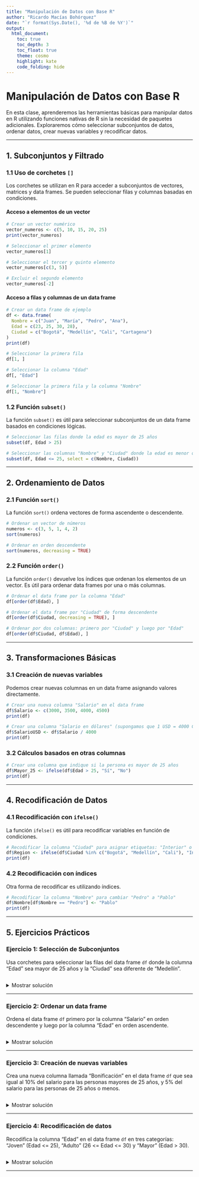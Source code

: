 ---
title: "Manipulación de Datos con Base R"
author: "Ricardo Macías Bohórquez"
date: "`r format(Sys.Date(), '%d de %B de %Y')`"
output: 
  html_document:
    toc: true
    toc_depth: 3
    toc_float: true
    theme: cosmo
    highlight: kate
    code_folding: hide
---

# Manipulación de Datos con Base R

En esta clase, aprenderemos las herramientas básicas para manipular datos en R utilizando funciones nativas de R sin la necesidad de paquetes adicionales. Exploraremos cómo seleccionar subconjuntos de datos, ordenar datos, crear nuevas variables y recodificar datos.

---

## 1. Subconjuntos y Filtrado

### 1.1 Uso de corchetes `[]`

Los corchetes se utilizan en R para acceder a subconjuntos de vectores, matrices y data frames. Se pueden seleccionar filas y columnas basadas en condiciones.

#### Acceso a elementos de un vector

```{r}
# Crear un vector numérico
vector_numeros <- c(5, 10, 15, 20, 25)
print(vector_numeros)

# Seleccionar el primer elemento
vector_numeros[1]

# Seleccionar el tercer y quinto elemento
vector_numeros[c(3, 5)]

# Excluir el segundo elemento
vector_numeros[-2]
```

#### Acceso a filas y columnas de un data frame

```{r}
# Crear un data frame de ejemplo
df <- data.frame(
  Nombre = c("Juan", "María", "Pedro", "Ana"),
  Edad = c(23, 25, 30, 28),
  Ciudad = c("Bogotá", "Medellín", "Cali", "Cartagena")
)
print(df)

# Seleccionar la primera fila
df[1, ]

# Seleccionar la columna "Edad"
df[, "Edad"]

# Seleccionar la primera fila y la columna "Nombre"
df[1, "Nombre"]
```

### 1.2 Función `subset()`

La función `subset()` es útil para seleccionar subconjuntos de un data frame basados en condiciones lógicas.

```{r}
# Seleccionar las filas donde la edad es mayor de 25 años
subset(df, Edad > 25)

# Seleccionar las columnas "Nombre" y "Ciudad" donde la edad es menor o igual a 25
subset(df, Edad <= 25, select = c(Nombre, Ciudad))
```

---

## 2. Ordenamiento de Datos

### 2.1 Función `sort()`

La función `sort()` ordena vectores de forma ascendente o descendente.

```{r}
# Ordenar un vector de números
numeros <- c(3, 5, 1, 4, 2)
sort(numeros)

# Ordenar en orden descendente
sort(numeros, decreasing = TRUE)
```

### 2.2 Función `order()`

La función `order()` devuelve los índices que ordenan los elementos de un vector. Es útil para ordenar data frames por una o más columnas.

```{r}
# Ordenar el data frame por la columna "Edad"
df[order(df$Edad), ]

# Ordenar el data frame por "Ciudad" de forma descendente
df[order(df$Ciudad, decreasing = TRUE), ]

# Ordenar por dos columnas: primero por "Ciudad" y luego por "Edad"
df[order(df$Ciudad, df$Edad), ]
```

---

## 3. Transformaciones Básicas

### 3.1 Creación de nuevas variables

Podemos crear nuevas columnas en un data frame asignando valores directamente.

```{r}
# Crear una nueva columna "Salario" en el data frame
df$Salario <- c(3000, 3500, 4000, 4500)
print(df)

# Crear una columna "Salario en dólares" (supongamos que 1 USD = 4000 COP)
df$SalarioUSD <- df$Salario / 4000
print(df)
```

### 3.2 Cálculos basados en otras columnas

```{r}
# Crear una columna que indique si la persona es mayor de 25 años
df$Mayor_25 <- ifelse(df$Edad > 25, "Sí", "No")
print(df)
```

---

## 4. Recodificación de Datos

### 4.1 Recodificación con `ifelse()`

La función `ifelse()` es útil para recodificar variables en función de condiciones.

```{r}
# Recodificar la columna "Ciudad" para asignar etiquetas: "Interior" o "Costa"
df$Region <- ifelse(df$Ciudad %in% c("Bogotá", "Medellín", "Cali"), "Interior", "Costa")
print(df)
```

### 4.2 Recodificación con índices

Otra forma de recodificar es utilizando índices.

```{r}
# Recodificar la columna "Nombre" para cambiar "Pedro" a "Pablo"
df$Nombre[df$Nombre == "Pedro"] <- "Pablo"
print(df)
```

---

## 5. Ejercicios Prácticos

### **Ejercicio 1**: Selección de Subconjuntos

Usa corchetes para seleccionar las filas del data frame `df` donde la columna "Edad" sea mayor de 25 años y la "Ciudad" sea diferente de "Medellín".

```r

```

<details>
<summary>Mostrar solución</summary>

```{r}
# Solución
df[df$Edad > 25 & df$Ciudad != "Medellín", ]
```

</details>

---

### **Ejercicio 2**: Ordenar un data frame

Ordena el data frame `df` primero por la columna "Salario" en orden descendente y luego por la columna "Edad" en orden ascendente.

```r

```

<details>
<summary>Mostrar solución</summary>

```{r}
# Solución
df[order(df$Salario, -df$Edad), ]
```

</details>

---

### **Ejercicio 3**: Creación de nuevas variables

Crea una nueva columna llamada "Bonificación" en el data frame `df` que sea igual al 10% del salario para las personas mayores de 25 años, y 5% del salario para las personas de 25 años o menos.

```r

```

<details>
<summary>Mostrar solución</summary>

```{r}
# Solución
df$Bonificacion <- ifelse(df$Edad > 25, df$Salario * 0.10, df$Salario * 0.05)
print(df)
```

</details>

---

### **Ejercicio 4**: Recodificación de datos

Recodifica la columna "Edad" en el data frame `df` en tres categorías: "Joven" (Edad <= 25), "Adulto" (26 <= Edad <= 30) y "Mayor" (Edad > 30).

```r

```

<details>
<summary>Mostrar solución</summary>

```{r}
# Solución
df$Categoria_Edad <- cut(df$Edad, breaks = c(-Inf, 25, 30, Inf), labels = c("Joven", "Adulto", "Mayor"))
print(df)
```

</details>

---
